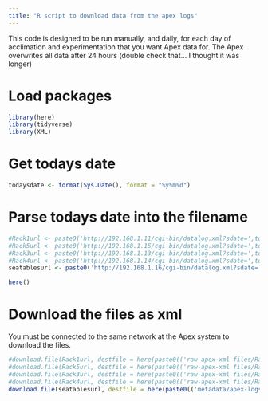 ```yaml
--- 
title: "R script to download data from the apex logs"
---
```

This code is designed to be run manually, and daily, for each day of acclimation and experimentation that you want Apex data for. The Apex overwrites all data after 24 hours (double check that... I thought it was longer)

# Load packages
```r
library(here)
library(tidyverse)
library(XML)
```

# Get todays date
```r
todaysdate <- format(Sys.Date(), format = "%y%m%d")
```

# Parse todays date into the filename
```r
#Rack1url <- paste0('http://192.168.1.11/cgi-bin/datalog.xml?sdate=',todaysdate,'&days=3')
#Rack5url <- paste0('http://192.168.1.15/cgi-bin/datalog.xml?sdate=',todaysdate,'&days=3')
#Rack3url <- paste0('http://192.168.1.13/cgi-bin/datalog.xml?sdate=',todaysdate,'&days=3')
#Rack4url <- paste0('http://192.168.1.14/cgi-bin/datalog.xml?sdate=',todaysdate,'&days=3'
seatablesurl <- paste0('http://192.168.1.16/cgi-bin/datalog.xml?sdate=',todaysdate,'&days=3')
```

```r
here()
```

# Download the files as xml

You must be connected to the same network at the Apex system to 
download the files.

```r
#download.file(Rack1url, destfile = here(paste0(('raw-apex-xml files/Rack 1/'),'Rack 1_',todaysdate,'.xml')))
#download.file(Rack5url, destfile = here(paste0(('raw-apex-xml files/Rack 5/'),'Rack 5_',todaysdate,'.xml')))
#download.file(Rack3url, destfile = here(paste0(('raw-apex-xml files/Rack 3/'),'Rack 3_',todaysdate,'.xml')))
#download.file(Rack4url, destfile = here(paste0(('raw-apex-xml files/Rack 4/'),'Rack 4_',todaysdate,'.xml')))
download.file(seatablesurl, destfile = here(paste0(('metadata/apex-logs/raw-apex-xml/'),'seatables',todaysdate,'.xml')))
```


